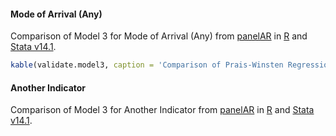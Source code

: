 #### Mode of Arrival (Any)

Comparison of Model 3 for Mode of Arrival (Any) from [panelAR](https://cran.r-project.org/web/packages/panelAR/index.html) in [R](https://www.r-project.org/) and [Stata v14.1](https://www.stata.com/).

```r
kable(validate.model3, caption = 'Comparison of Prais-Winsten Regression models from R and Stata.')
```


#### Another Indicator

Comparison of Model 3 for Another Indicator from [panelAR](https://cran.r-project.org/web/packages/panelAR/index.html) in [R](https://www.r-project.org/) and [Stata v14.1](https://www.stata.com/).
